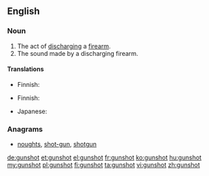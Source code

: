 ==English==

===Noun===
{{en-noun}}

# The act of [[discharge|discharging]] a [[firearm]].
# The sound made by a discharging firearm.

====Translations====
{{trans-top|act of discharging a firearm}}
* Finnish: {{t|fi|laukaus}}
{{trans-mid}}
{{trans-bottom}}

{{trans-top|the sound made}}
* Finnish: {{t|fi|laukaus}}
{{trans-mid}}
* Japanese: {{t|ja|銃声|tr=じゅうせい|sc=Jpan}}
{{trans-bottom}}

===Anagrams===
* [[noughts#English|noughts]], [[shot-gun#English|shot-gun]], [[shotgun#English|shotgun]]

[[de:gunshot]]
[[et:gunshot]]
[[el:gunshot]]
[[fr:gunshot]]
[[ko:gunshot]]
[[hu:gunshot]]
[[my:gunshot]]
[[pl:gunshot]]
[[fi:gunshot]]
[[ta:gunshot]]
[[vi:gunshot]]
[[zh:gunshot]]